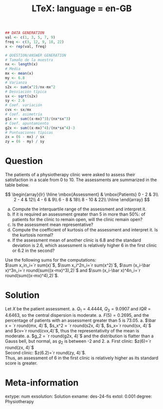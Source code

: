 % LTeX: language = en-GB
```r
## DATA GENERATION
val <- c(1, 3, 5, 7, 9)
freq <- c(3, 12, 9, 18, 22)
x <- rep(val, freq)

# QUESTION/ANSWER GENERATION
# Tamaño de la muestra
nx <- length(x)
# Media
mx <- mean(x)
my <- 6.8
# Varianza
s2x <- sum(x^2)/nx-mx^2
# Desviación típica
sx <- sqrt(s2x)
sy <- 2.6
# Coef. variación
cvx <- sx/mx
# Coef. asimetría
g1x <- sum((x-mx)^3)/(nx*sx^3)
# Coef. apuntamiento
g2x <- sum((x-mx)^4)/(nx*sx^4)-3
# Puntuaciones típicas
zx = (6 - mx) / sx
zy = (6 - my) / sy
```

Question
========
The patients of a physiotherapy clinic were asked to assess their satisfaction in a scale from 0 to 10. The assessments are summarized in the table below.

$$
\begin{array}{lr} 
\hline
\mbox{Assessment} & \mbox{Patients}  
0 - 2 & 3\\
2 - 4 & 12\\  
4 - 6 & 9\\ 
6 - 8 & 18\\ 
8 - 10 & 22\\ 
\hline
\end{array}
$$

a. Compute the interquartile range of the assessment and interpret it.
a. If it is required an assessment greater than 5 in more than 50%: of patients for the clinic to remain open, will the clinic remain open?
a. Is the assessment mean representative?
a. Compute the coefficient of kurtosis of the assessment and interpret it. Is the kurtosis normal?
a. If the assessment mean of another clinic is 6.8 and the standard deviation is 2.6,  which assessment is relatively higher 6 in the first clinic or 6.2 in the second?


Use the following sums for the computations:  
$\sum x_in_i=`r sum(x)`$, $\sum x_i^2n_i=`r sum(x^2)`$, $\sum (x_i-\bar x)^3n_i=`r round(sum((x-mx)^3),2)`$ and $\sum (x_i-\bar x)^4n_i=`r round(sum((x-mx)^4),2)`$.

Solution
========
Let $X$ be the patient assessment.
a. $Q_1= 4.4444$, $Q_3=9.0907$ and $IQR = 4.6463$, so the central dispersion is moderate.
a. $F(5)=0.2695$, and the percentage of patients with an assessment greater than 5 is $73.05%:$.
a. $\bar x = `r round(mx, 4)`$, $s_x^2 = `r round(s2x, 4)`$, $s_x=`r round(sx, 4)`$ and $cv=`r round(cvx,4)`$, thus the representativity of the mean is moderate.
a. $g_2 = `r round(g2x, 4)`$ and the distribution is flatter than a Gauss bell, but normal, as $g_2$ is between -2 and 2.
a. First clinic: $z(6)=`r round(zx, 4)`$   
Second clinic: $z(6.2)=`r round(zy, 4)`$.  
Thus, an assessment of 6 in the first clinic is relatively higher as its standard score is greater. 

Meta-information 
================
extype: num
exsolution: Solution
exname: des-24-fis
extol: 0.001
degree: Physiotherapy
 
